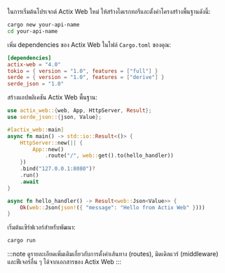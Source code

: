 ในการเริ่มต้นโปรเจกต์ Actix Web ใหม่ ให้สร้างไดเรกทอรีและตั้งค่าโครงสร้างพื้นฐานดังนี้:

```bash
cargo new your-api-name
cd your-api-name
```

เพิ่ม dependencies ของ Actix Web ในไฟล์ `Cargo.toml` ของคุณ:

```toml title="Cargo.toml"
[dependencies]
actix-web = "4.0"
tokio = { version = "1.0", features = ["full"] }
serde = { version = "1.0", features = ["derive"] }
serde_json = "1.0"
```

สร้างแอปพลิเคชัน Actix Web พื้นฐาน:

```rust title="src/main.rs"
use actix_web::{web, App, HttpServer, Result};
use serde_json::{json, Value};

#[actix_web::main]
async fn main() -> std::io::Result<()> {
    HttpServer::new(|| {
        App::new()
            .route("/", web::get().to(hello_handler))
    })
    .bind("127.0.0.1:8080")?
    .run()
    .await
}

async fn hello_handler() -> Result<web::Json<Value>> {
    Ok(web::Json(json!({ "message": "Hello from Actix Web" })))
}
```

เริ่มต้นเซิร์ฟเวอร์สำหรับพัฒนา:

```bash
cargo run
```

:::note
ดูรายละเอียดเพิ่มเติมเกี่ยวกับการตั้งค่าเส้นทาง (routes), มิดเดิลแวร์ (middleware) และฟีเจอร์อื่น ๆ ได้จากเอกสารของ Actix Web
:::
